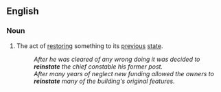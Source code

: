 ==English==

===Noun===
{{en-noun}}

# The act of [[restoring]] something to its [[previous]] [[state]].
#: ''After he was cleared of any wrong doing it was decided to '''reinstate''' the chief constable his former post.''
#: ''After many years of neglect new funding allowed the owners to '''reinstate''' many of the building's original features.''